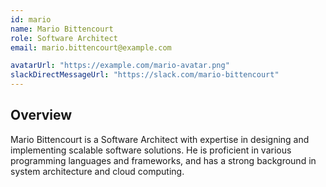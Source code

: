 ```yaml
---
id: mario
name: Mario Bittencourt
role: Software Architect
email: mario.bittencourt@example.com

avatarUrl: "https://example.com/mario-avatar.png"
slackDirectMessageUrl: "https://slack.com/mario-bittencourt"
---
```


## Overview
Mario Bittencourt is a Software Architect with expertise in designing and implementing scalable software solutions. He is proficient in various programming languages and frameworks, and has a strong background in system architecture and cloud computing.
